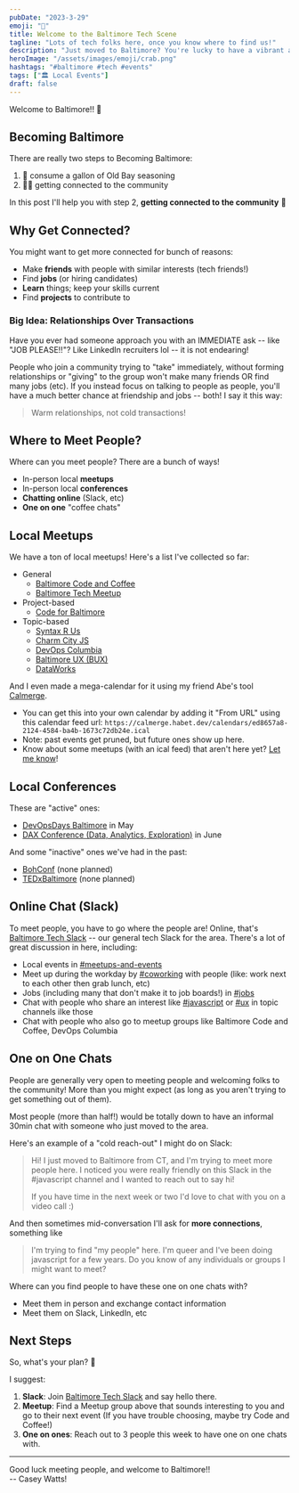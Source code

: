 ```yaml
---
pubDate: "2023-3-29"
emoji: "🦀"
title: Welcome to the Baltimore Tech Scene
tagline: "Lots of tech folks here, once you know where to find us!"
description: "Just moved to Baltimore? You're lucky to have a vibrant and welcoming tech community like ours to join! I'm always telling people these ~10 things about our tech scene (Slack, meet ups, conferences, etc)."
heroImage: "/assets/images/emoji/crab.png"
hashtags: "#baltimore #tech #events"
tags: ["🏛️ Local Events"]
draft: false
---
```



Welcome to Baltimore!! 🎉

## Becoming Baltimore

There are really two steps to Becoming Baltimore:

1. 🦀 consume a gallon of Old Bay seasoning
2. 👋🏻 getting connected to the community

In this post I'll help you with step 2, **getting connected to the community** 🙂

## Why Get Connected?

You might want to get more connected for bunch of reasons:

- Make **friends** with people with similar interests (tech friends!)
- Find **jobs** (or hiring candidates)
- **Learn** things; keep your skills current
- Find **projects** to contribute to

### Big Idea: Relationships Over Transactions

Have you ever had someone approach you with an IMMEDIATE ask -- like "JOB PLEASE!!"? Like LinkedIn recruiters lol -- it is not endearing!

People who join a community trying to "take" immediately, without forming relationships or "giving" to the group won't make many friends OR find many jobs (etc). If you instead focus on talking to people as people, you'll have a much better chance at friendship and jobs -- both! I say it this way:

> Warm relationships, not cold transactions!

## Where to Meet People?

Where can you meet people? There are a bunch of ways!

- In-person local **meetups**
- In-person local **conferences**
- **Chatting online** (Slack, etc)
- **One on one** "coffee chats"

## Local Meetups

We have a ton of local meetups! Here's a list I've collected so far:

- General
  - [Baltimore Code and Coffee](https://www.meetup.com/baltimore-code-and-coffee/)
  - [Baltimore Tech Meetup](https://www.meetup.com/Baltimore-Tech/)
- Project-based
  - [Code for Baltimore](https://www.meetup.com/code-for-baltimore/)
- Topic-based
  - [Syntax R Us](https://www.meetup.com/syntax-r-us/)
  - [Charm City JS](https://www.meetup.com/charmcityjs/)
  - [DevOps Columbia](https://www.meetup.com/devops-columbia/)
  - [Baltimore UX (BUX)](https://www.meetup.com/baltimore-ux-meetup/)
  - [DataWorks](https://www.meetup.com/dataworks)

And I even made a mega-calendar for it using my friend Abe's tool [Calmerge](https://calmerge.habet.dev/).

- You can get this into your own calendar by adding it "From URL" using this calendar feed url: `https://calmerge.habet.dev/calendars/ed8657a8-2124-4584-ba4b-1673c72db24e.ical`
- Note: past events get pruned, but future ones show up here.
- Know about some meetups (with an ical feed) that aren't here yet? [Let me know](/contact)!

<CalEmbed url="https://calendar.google.com/calendar/embed?src=hhq9607egtr5cqqckjd0c9403rvji57j%40import.calendar.google.com&ctz=America%2FNew_York" />

## Local Conferences

These are "active" ones:

- [DevOpsDays Baltimore](https://devopsdays.org/events/2023-baltimore/welcome/) in May
- [DAX Conference (Data, Analytics, Exploration)](https://daxconf.org/) in June

And some "inactive" ones we've had in the past:

- [BohConf](http://bohconf.com/) (none planned)
- [TEDxBaltimore](https://www.ted.com/tedx/events/15788) (none planned)

## Online Chat (Slack)

To meet people, you have to go where the people are! Online, that's [Baltimore Tech Slack](http://baltimoretechslack.com/) -- our general tech Slack for the area. There's a lot of great discussion in here, including:

- Local events in <u>#meetups-and-events</u>
- Meet up during the workday by <u>#coworking</u> with people (like: work next to each other then grab lunch, etc)
- Jobs (including many that don't make it to job boards!) in <u>#jobs</u>
- Chat with people who share an interest like <u>#javascript</u> or <u>#ux</u> in topic channels ilke those
- Chat with people who also go to meetup groups like Baltimore Code and Coffee, DevOps Columbia

## One on One Chats

People are generally very open to meeting people and welcoming folks to the community! More than you might expect (as long as you aren't trying to get something out of them).

Most people (more than half!) would be totally down to have an informal 30min chat with someone who just moved to the area.

Here's an example of a "cold reach-out" I might do on Slack:

> Hi! I just moved to Baltimore from CT, and I'm trying to meet more people here. I noticed you were really friendly on this Slack in the #javascript channel and I wanted to reach out to say hi!
>
> If you have time in the next week or two I'd love to chat with you on a video call :)

And then sometimes mid-conversation I'll ask for **more connections**, something like

> I'm trying to find "my people" here. I'm queer and I've been doing javascript for a few years. Do you know of any individuals or groups I might want to meet?

Where can you find people to have these one on one chats with?

- Meet them in person and exchange contact information
- Meet them on Slack, LinkedIn, etc

## Next Steps

So, what's your plan? 🙂

I suggest:

1. **Slack**: Join [Baltimore Tech Slack](https://www.baltimoretechslack.com) and say hello there.
2. **Meetup**: Find a Meetup group above that sounds interesting to you and go to their next event (If you have trouble choosing, maybe try Code and Coffee!)
3. **One on ones**: Reach out to 3 people this week to have one on one chats with.

---

<div class="text-right">
  <div>Good luck meeting people, and welcome to Baltimore!!</div>
  <div>-- Casey Watts!</div>
</div>
